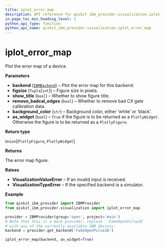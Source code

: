 ```yaml
---
title: iplot_error_map
description: API reference for qiskit_ibm_provider.visualization.iplot_error_map
in_page_toc_min_heading_level: 1
python_api_type: function
python_api_name: qiskit_ibm_provider.visualization.iplot_error_map
---
```


<span id="iplot-error-map" />

# iplot\_error\_map

<Function id="qiskit_ibm_provider.visualization.iplot_error_map" name="iplot_error_map" isDedicatedPage={true} github="https://github.com/Qiskit/qiskit-ibm-provider/tree/stable/0.10/qiskit_ibm_provider/visualization/interactive/error_map.py#L31-L556" signature="iplot_error_map(backend, figsize=(800, 500), show_title=True, remove_badcal_edges=True, background_color='white', as_widget=False)">
  Plot the error map of a device.

  **Parameters**

  *   **backend** ([`IBMBackend`](qiskit_ibm_provider.IBMBackend "qiskit_ibm_provider.ibm_backend.IBMBackend")) – Plot the error map for this backend.
  *   **figsize** (`Tuple`\[`int`]) – Figure size in pixels.
  *   **show\_title** (`bool`) – Whether to show figure title.
  *   **remove\_badcal\_edges** (`bool`) – Whether to remove bad CX gate calibration data.
  *   **background\_color** (`str`) – Background color, either ‘white’ or ‘black’.
  *   **as\_widget** (`bool`) – `True` if the figure is to be returned as a `PlotlyWidget`. Otherwise the figure is to be returned as a `PlotlyFigure`.

  **Return type**

  `Union`\[`PlotlyFigure`, `PlotlyWidget`]

  **Returns**

  The error map figure.

  **Raises**

  *   **VisualizationValueError** – If an invalid input is received.
  *   **VisualizationTypeError** – If the specified backend is a simulator.

  **Example**

  ```python
  from qiskit_ibm_provider import IBMProvider
  from qiskit_ibm_provider.visualization import iplot_error_map

  provider = IBMProvider(group='open', project='main')
  # Note that this is a mock provider, replace ``FakeOpenPulse2Q``
  # with any of the currently available IBM devices.
  backend = provider.get_backend('FakeOpenPulse2Q')

  iplot_error_map(backend, as_widget=True)
  ```
</Function>

